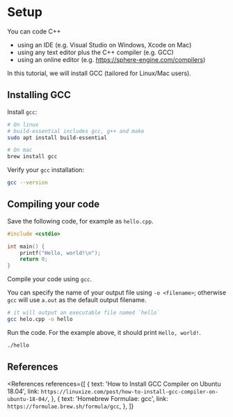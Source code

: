 
# Setup

You can code C++

- using an IDE (e.g. Visual Studio on Windows, Xcode on Mac)
- using any text editor plus the C++ compiler (e.g. GCC)
- using an online editor (e.g. https://sphere-engine.com/compilers)

In this tutorial, we will install GCC (tailored for Linux/Mac users).

## Installing GCC

Install `gcc`:

```bash
# On linux
# build-essential includes gcc, g++ and make
sudo apt install build-essential

# On mac
brew install gcc
```

Verify your `gcc` installation:

```bash
gcc --version
```

## Compiling your code

Save the following code, for example as `hello.cpp`.

```cpp
#include <cstdio>

int main() {
    printf("Hello, world!\n");
    return 0;
}
```

Compile your code using `gcc`.

You can specify the name of your output file using `-o <filename>`; otherwise `gcc` will use `a.out` as the default output filename.

```bash
# it will output an executable file named `hello`
gcc helo.cpp -o hello
```

Run the code. For the example above, it should print `Hello, world!`.

```bash
./hello
```

## References

<References
  references={[
    {
      text: 'How to Install GCC Compiler on Ubuntu 18.04',
      link: `https://linuxize.com/post/how-to-install-gcc-compiler-on-ubuntu-18-04/`,
    },
    {
      text: 'Homebrew Formulae: gcc',
      link: `https://formulae.brew.sh/formula/gcc`,
    },
  ]}
></References>
